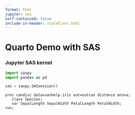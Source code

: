 ---
format: html
jupyter: sas
self-contained: false
include-in-header: styleFixer.html
---

# Quarto Demo with SAS {.unnumbered}

### Jupyter SAS kernel

```{python}
import saspy
import pandas as pd

sas = saspy.SASsession()
```


```{sas}
proc candisc data=sashelp.iris out=outcan distance anova;
   class Species;
   var SepalLength SepalWidth PetalLength PetalWidth;
run;
```
